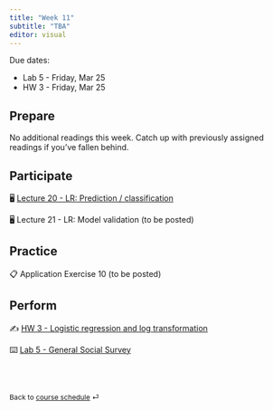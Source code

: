 ```yaml
---
title: "Week 11"
subtitle: "TBA"
editor: visual
---
```


::: callout-important
Due dates:

-   Lab 5 - Friday, Mar 25
-   HW 3 - Friday, Mar 25
:::

## Prepare

No additional readings this week.
Catch up with previously assigned readings if you've fallen behind.

## Participate

🖥️ [Lecture 20 - LR: Prediction / classification](/slides/lec-20.html)

🖥️ Lecture 21 - LR: Model validation (to be posted)

## Practice

📋 Application Exercise 10 (to be posted)

## Perform

✍️ [HW 3 - Logistic regression and log transformation](/hw/hw-3.html)

⌨️ [Lab 5 - General Social Survey](labs/lab-5.html)

<br><br>

::: {style="font-size: 0.875em;"}
Back to [course schedule](/ "Course schedule") ⏎
:::
